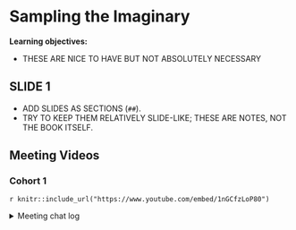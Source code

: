 # Sampling the Imaginary

**Learning objectives:**

- THESE ARE NICE TO HAVE BUT NOT ABSOLUTELY NECESSARY

## SLIDE 1

- ADD SLIDES AS SECTIONS (`##`).
- TRY TO KEEP THEM RELATIVELY SLIDE-LIKE; THESE ARE NOTES, NOT THE BOOK ITSELF.

## Meeting Videos

### Cohort 1

`r knitr::include_url("https://www.youtube.com/embed/1nGCfzLoP80")`

<details>
<summary> Meeting chat log </summary>

```
00:25:38	Elliott Deal:	I got something pretty close, .1805
```
</details>
